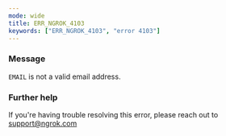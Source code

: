 ```yaml
---
mode: wide
title: ERR_NGROK_4103
keywords: ["ERR_NGROK_4103", "error 4103"]
---
```


### Message

`EMAIL` is not a valid email address.

### Further help

If you're having trouble resolving this error, please reach out to [support@ngrok.com](mailto:support@ngrok.com?subject=Help%20with%20ERR_NGROK_4103)
